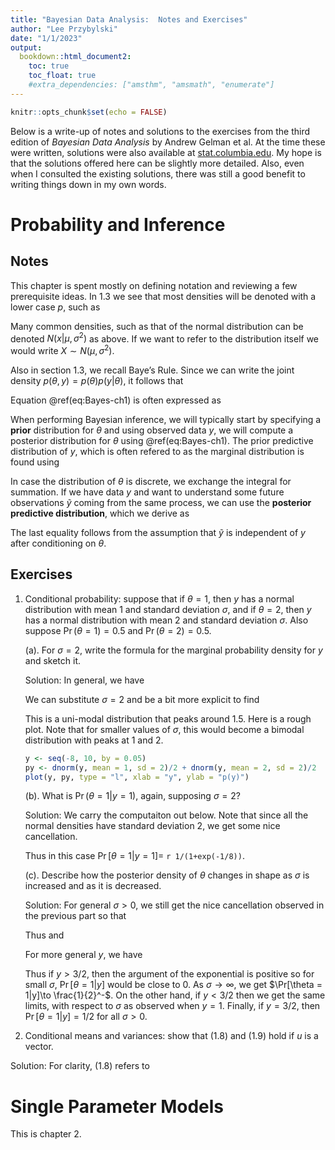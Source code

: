 ```yaml
---
title: "Bayesian Data Analysis:  Notes and Exercises"
author: "Lee Przybylski"
date: "1/1/2023"
output:
  bookdown::html_document2:
    toc: true
    toc_float: true
    #extra_dependencies: ["amsthm", "amsmath", "enumerate"]
---
```


```r
knitr::opts_chunk$set(echo = FALSE)
```


Below is a write-up of notes and solutions to the exercises from the third 
edition of *Bayesian Data Analysis* by Andrew Gelman et al.  At the time these 
were written, solutions were also available at 
[stat.columbia.edu](http://www.stat.columbia.edu/~gelman/book/solutions3.pdf). My
hope is that the solutions offered here can be slightly more detailed.  Also, 
even when I consulted the existing solutions, there was still a good benefit to 
writing things down in my own words.

# Probability and Inference

## Notes

This chapter is spent mostly on defining notation and reviewing a few 
prerequisite ideas.  In 1.3 we see that most densities will be denoted with a 
lower case $p$, such as 

\begin{equation}
(\#eq:normal-ch1)
  p(x) = N(x|\mu,\sigma^2) = \frac{1}{\sqrt{2\pi\sigma^2}}e^{-(x-\mu)^2/2\sigma^2}.
\end{equation}

Many common densities, such as that of the normal distribution can be denoted
$N(x|\mu,\sigma^2)$ as above.  If we want to refer to the distribution itself
we would write $X\sim N(\mu,\sigma^2)$.

Also in section 1.3, we recall Baye's Rule.  Since we can write the joint density
$p(\theta, y) = p(\theta)p(y|\theta)$, it follows that
\begin{equation}
(\#eq:Bayes-ch1)
p(\theta|y) = \frac{p(\theta)p(y|\theta)}{p(y)}.
\end{equation}

Equation \@ref(eq:Bayes-ch1) is often expressed as
\begin{equation}
p(\theta|y)\propto p(\theta)p(y|\theta).
\end{equation}

When performing Bayesian inference, we will typically start by specifying a 
**prior** distribution for $\theta$ and using observed data $y$, we will compute
a posterior distribution for $\theta$ using \@ref(eq:Bayes-ch1).  The prior 
predictive distribution of $y$, which is often refered to as the marginal 
distribution is found using 

\begin{equation}
p(y) = \int p(\theta)p(y|\theta)d\theta.
\end{equation}

In case the distribution of $\theta$ is discrete, we exchange the integral for 
summation.  If we have data $y$ and want to understand some future observations
$\tilde{y}$ coming from the same process, we can use the **posterior predictive
distribution**, which we derive as

\begin{equation}
\begin{split}
p(\tilde{y}|y) &= \int p(\tilde{y}, \theta)d\theta\\
&=\int p(\tilde{y}|\theta, y)p(\theta|y)d\theta\\
&=\int p(\tilde{y}|\theta)p(\theta|y)d\theta.
\end{split}
\end{equation}

The last equality follows from the assumption that $\tilde{y}$ is independent of 
$y$ after conditioning on $\theta$.

## Exercises

1. Conditional probability:  suppose that if $\theta = 1$, then $y$ has a normal distribution with mean 1 and standard deviation $\sigma$, and if $\theta = 2$, then $y$ has a normal distribution with mean 2 and standard deviation $\sigma$.  Also suppose $\Pr(\theta = 1) = 0.5$ and $\Pr(\theta = 2) = 0.5.$

    (a). For $\sigma = 2$, write the formula for the marginal probability density for $y$ and sketch it.
    
    Solution:  In general, we have
    \begin{equation}
    p(y) = \sum_{\theta = 1}^2p(y|\theta)p(\theta) = \frac{1}{2}N(y|1,\sigma^2) + \frac{1}{2}N(y|2,\sigma^2).
    \end{equation}
    
    We can substitute $\sigma = 2$ and be a bit more explicit to find
    
    \begin{equation}
    p(y) = \frac{1}{4\sqrt{2\pi}}\left(e^{-(y-1)^2/8} + e^{-(y-2)^2/8}\right).
    \end{equation}
    
    This is a uni-modal distribution that peaks around 1.5.  Here is a 
    rough plot.  Note that for smaller values of $\sigma$, this would become
    a bimodal distribution with peaks at 1 and 2.
    
    ```r
    y <- seq(-8, 10, by = 0.05)
    py <- dnorm(y, mean = 1, sd = 2)/2 + dnorm(y, mean = 2, sd = 2)/2
    plot(y, py, type = "l", xlab = "y", ylab = "p(y)")
    ```
    
    (b). What is $\Pr(\theta = 1|y = 1)$, again, supposing $\sigma = 2$?
    
    Solution:  We carry the computaiton out below.  Note that since all the 
    normal densities have standard deviation 2, we get some nice cancellation.
    
    \begin{equation}
    \begin{split}
    \Pr[\theta = 1|y = 1] &= \frac{\Pr[\theta = 1]p(1|\theta = 1)}{p(1)}\\
    &= \frac{\frac{1}{2}N(1|1,4)}{\frac{1}{2}N(1|1,4) + \frac{1}{2}N(1|2,4)}\\
    &= \frac{e^0}{e^0 + e^{-1/8}}.
    \end{split}
    \end{equation}
  
    Thus in this case $\Pr[\theta = 1|y = 1] =$ `r 1/(1+exp(-1/8))`.
    
    (c).  Describe how the posterior density of $\theta$ changes in shape as
    $\sigma$ is increased and as it is decreased.
    
    Solution:  For general $\sigma >0$, we still get the nice cancellation 
    observed in the previous part so that
    
    \begin{equation}
    \Pr[\theta = 1|y = 1] = \frac{1}{1 + e ^{-1/(2\sigma^2)}}
    \end{equation}
    
    Thus 
    \begin{equation}
    \lim_{\sigma\to 0^+} \Pr[\theta = 1|y=1] = 1
    \end{equation}
    and
    \begin{equation}
    \lim_{\sigma\to \infty} \Pr[\theta = 1|y=1] = \frac{1}{2}
    \end{equation}
    
    For more general $y$, we have
    \begin{equation}
    \begin{split}
    \Pr[\theta = 1|y] &= \frac{e^{-(y-1)^2/2\sigma^2}}{e^{-(y-1)^2/2\sigma^2} + e ^{-(y-2)^2/2\sigma^2}}\\
    &= \frac{1}{1 + \exp[((y-1)^2 - (y-2)^2)/2\sigma^2]/}.
    \end{split}
    \end{equation}
    
    Thus if $y > 3/2$, then the argument of the exponential is positive
    so for small $\sigma$, $\Pr[\theta = 1|y]$ would be close to 0.  As 
    $\sigma\to\infty$, we get $\Pr[\theta = 1|y]\to \frac{1}{2}^-$.  On the 
    other hand, if $y <3/2$ then we get the same limits, with respect to 
    $\sigma$ as observed when $y = 1$.  Finally, if $y = 3/2$, then 
    $\Pr[\theta = 1|y] = 1/2$ for all $\sigma > 0$.
    
    \qed
    
2. Conditional means and variances:  show that (1.8) and (1.9) hold if $u$ is a 
vector.

Solution:  For clarity, (1.8) refers to

\begin{equation}
(#eq:text1-8)
E(u) = E(E(u|v))
\end{equation}


# Single Parameter Models

This is chapter 2.